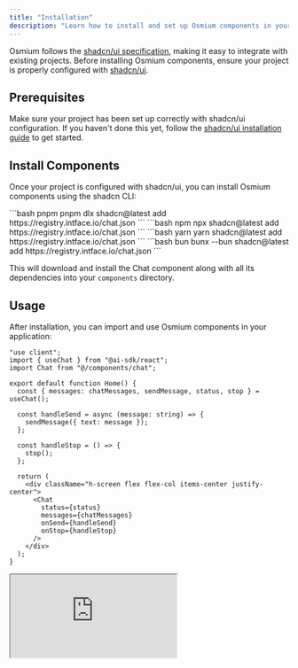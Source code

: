 ```yaml
---
title: "Installation"
description: "Learn how to install and set up Osmium components in your project using the shadcn/ui CLI."
---
```


Osmium follows the [shadcn/ui specification](https://ui.shadcn.com/docs/registry), making it easy to integrate with existing projects. Before installing Osmium components, ensure your project is properly configured with [shadcn/ui](https://ui.shadcn.com/docs).

## Prerequisites

Make sure your project has been set up correctly with shadcn/ui configuration. If you haven't done this yet, follow the [shadcn/ui installation guide](https://ui.shadcn.com/docs/installation) to get started.

## Install Components

Once your project is configured with shadcn/ui, you can install Osmium components using the shadcn CLI:

<CodeGroup>
```bash pnpm
pnpm dlx shadcn@latest add https://registry.intface.io/chat.json
```
```bash npm
npx shadcn@latest add https://registry.intface.io/chat.json
```
```bash yarn
yarn shadcn@latest add https://registry.intface.io/chat.json
```
```bash bun
bunx --bun shadcn@latest add https://registry.intface.io/chat.json
```
</CodeGroup>

This will download and install the Chat component along with all its dependencies into your `components` directory.

## Usage

After installation, you can import and use Osmium components in your application:

<Tabs>
<Tab title="Code">

```tsx page.tsx
"use client";
import { useChat } from "@ai-sdk/react";
import Chat from "@/components/chat";

export default function Home() {
  const { messages: chatMessages, sendMessage, status, stop } = useChat();

  const handleSend = async (message: string) => {
    sendMessage({ text: message });
  };

  const handleStop = () => {
    stop();
  };

  return (
    <div className="h-screen flex flex-col items-center justify-center">
      <Chat
        status={status}
        messages={chatMessages}
        onSend={handleSend}
        onStop={handleStop}
      />
    </div>
  );
}
```

</Tab>

<Tab title="Preview">

<Frame>
  <iframe src="https://osmium-demo.vercel.app" className="w-full h-[500px]" sandbox />
</Frame>
</Tab>
</Tabs>

## What Gets Installed

When you install the Chat component, Osmium will add:

- **Chat component**: The main chat interface
- **Message List**: Displays conversation history
- **Message Input**: Handles user input and submission
- **Message Item**: Renders individual message content with markdown support
- **Required dependencies**: All necessary utilities and types

All components are installed as source code in your project, giving you full control to customize and extend them as needed.
